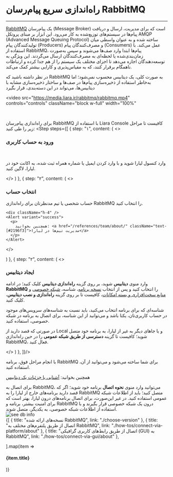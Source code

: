 

<Layout>
<Head>
<title>مستندات راه‌اندازی سریع RabbitMQ - لیارا</title>
<meta property="og:title" content="مستندات خدمات رایانش ابری لیارا" />
<meta property="og:description" content="مستندات نصب و راه‌اندازی پیام‌رسان RabbitMQ در لیارا"  />
</Head>

# راه‌اندازی سریع پیام‌رسان RabbitMQ
<hr className="mb-2" />

<a href="https://mariadb.org/" className="text-[#2196f3] ">RabbitMQ</a> یک پیام‌رسان (Message Broker) است که برای مدیریت، ارسال و دریافت پیام‌ها در سیستم‌های توزیع‌شده به کار می‌رود. این ابزار بر مبنای پروتکل AMQP (Advanced Message Queuing Protocol) ساخته شده و به عنوان واسطی میان تولیدکنندگان پیام (Producers) و مصرف‌کنندگان پیام (Consumers) عمل می‌کند. با استفاده از RabbitMQ، پیام‌ها ابتدا وارد صف‌ها می‌شوند و سپس به‌صورت زمان‌بندی‌شده یا لحظه‌ای به مصرف‌کنندگان ارسال می‌گردند. این ویژگی به توسعه‌دهندگان اجازه می‌دهد تا اجزای مختلف یک سیستم را از هم جدا کرده و ارتباطات ناهمگام برقرار کنند، که به مقیاس‌پذیری و کارایی بیشتر کمک می‌کند. 

<div className="h-2" />
<Alert variant="info">
<p>
در نظر داشته باشید که RabbitMQ به صورت کلی، یک دیتابیس محسوب نمی‌شود؛ اما 
به‌خاطر استفاده از ذخیره‌سازی پیام‌ها در صف‌ها و ساختار ذخیره‌سازی مشابه با دیتابیس‌ها، می‌تواند در این دسته‌بندی، قرار بگیرد
</p>
</Alert>

<video
src="https://media.liara.ir/rabbitmq/rabbitmq.mp4"
controls="controls"
className="block w-full"
width="100%"
></video>
<br />

  برای راه‌اندازی پیام‌رسان RabbitMQ با استفاده از <Link className="text-[#2196f3] " href="/references/console/about">Liara Console</Link> کافیست تا مراحل زیر را طی کنید:
  <Step  steps={[
{
  step: "۱",
  content: (
  <>
    <h3>ورود به حساب کاربری</h3>   
    <p>وارد <Link className="text-[#2196f3] " href="https://console.liara.ir">کنسول لیارا</Link> شوید و با وارد کردن ایمیل یا شماره همراه ثبت شده، به اکانت خود در لیارا، لاگین کنید.</p>
  </>
  )
  },
  {
  step: "۲",
  content: (
  <>
    <h3>انتخاب حساب</h3>
    <p>حساب شخصی یا تیم مدنظرتان برای راه‌اندازی RabbitMQ را انتخاب کنید.</p>
    
    <div className="h-4" />
    <Alert variant="success">
      <p>
        همچنین بخوانید: <a href="/references/team/about/" className="text-[#2196f3]">مدیریت تیم‌ها در لیارا</a>
      </p>
    </Alert>
  </>

  )
  },
  {
  step: "۲",
  content: (
  <>
    <h3>ایجاد دیتابیس</h3>
    <p>
      وارد منوی <b>دیتابیس</b> شوید، بر روی گزینه <b>راه‌اندازی دیتابیس</b> کلیک کنید؛ در ادامه <b>RabbitMQ</b> را انتخاب کنید و پس از انتخاب <a href="/dbaas/rabbitmq/choose-version" className="text-[#2196f3] ">نسخه برنامه</a>، شناسه، <a href="/paas/details/private-network#set-private-network-for-app-and-db" className="text-[#2196f3] ">شبکه خصوصی</a> و <a href="/dbaas/details/plans/about" className="text-[#2196f3] ">منابع سخت‌افزاری و بسته امکانات</a>، کافیست تا بر روی گزینه <b>راه‌اندازی و نصب دیتابیس</b>، کلیک کنید. 
    </p>
    <div className="h-3" />
    <Alert variant="info">
    <p>
      شناسه‌ای که برای برنامه انتخاب می‌کنید، باید نسبت به شناسه‌های سرویس‌های موجود در حساب کاربری‌تان، یکتا باشد و می‌توانید از این شناسه، برای اتصال به برنامه در شبکه خصوصی، استفاده کنید.
    </p>
    </Alert>
    <Alert variant="info">
    <p>
      در صورتی که قصد دارید از Local و یا جاهای دیگر به غیر از لیارا، به برنامه خود متصل شوید؛ کافیست تا گزینه <b>دسترسی از طریق شبکه عمومی</b> را در حین راه‌اندازی RabbitMQ، فعال کنید.
    </p>
    </Alert>
    <div className="h-1" />
  </>
  )
  },
]}/>
<div className="h-4" />
با انجام مراحل فوق، برنامه RabbitMQ برای شما ساخته می‌شود و می‌توانید از آن، استفاده کنید.

<div className="h-1" />

<Alert variant="success">
    <p>
      همچنین بخوانید: <a href="/dbaas/details/about" className="text-[#2196f3] ">آشنایی با جزئیات یک دیتابیس</a>
    </p>
</Alert>
<div className="h-1" />
برای اتصال به RabbitMQ، می‌توانید وارد منوی <b>نحوه اتصال</b> برنامه خود شوید؛ اگر که قصد دارید برنامه‌های خارج از لیارا را به RabbitMQ متصل کنید؛ باید از اطلاعات شبکه عمومی استفاده کنید. در غیر این‌صورت، برای اتصال برنامه‌های درون لیارا، بهتر است که برای امنیت بیشتر، برنامه و RabbitMQ درون یک شبکه خصوصی قرار بگیرند و با استفاده از اطلاعات شبکه خصوصی، به یکدیگر، متصل شوند.

<div className="h-2" />
<img src="https://media.liara.ir/docs/connect-to-rabbitmq-page.png" alt="see db info"/>


<Section id="see-also" title="همچنین بخوانید:" />

<div className='h-2' />
<div className="grid md:grid-cols-2 gap-4">
            {[
      {
        title: "نسخه‌های ارائه شده RabbitMQ",
        link: "./choose-version"
      },
      {
        title: "اتصال از طریق پلتفرم‌های مختلف به RabbitMQ",
        link: "./how-tos/connect-via-platform/about"
      },
      {
        title: "اتصال از طریق رابط‌های کاربری گرافیکی (GUI) به RabbitMQ",
        link: "./how-tos/connect-via-gui/about"
      },

  ].map(item =>
    <Link href={item.link}>
    <Card className="flex cursor-pointer w-full items-center justify-between">
        <div className="flex items-center gap-3">
        <h4>
            {item.title}
        </h4>
        </div>
        <GoArrowLeft className="ml-1" />
    </Card>
    </Link>
            )}
</div>

</Layout>